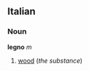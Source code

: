 ==Italian==
===Noun===
'''legno''' ''m'' <!--not sure about this - it might be "legna" -- Paul G (''plural'' '''legni''')-->

#[[wood]] (''the substance'')